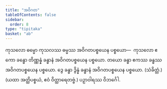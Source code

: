 ```yaml
---
title: "အဝိဂတ"
tableOfContents: false
sidebar:
  order: 8
type: "tipitaka"
basket: "ab"
---
```



<DynamicBreadcrumb />

<Division number="302">

<Paragraph number="1004">
ကုသလော ဓမ္မော ကုသလဿ ဓမ္မဿ အဝိဂတပစ္စယေန ပစ္စယော—  ကုသလော ဧကော ခန္ဓော တိဏ္ဏန္နံ ခန္ဓာနံ အဝိဂတပစ္စယေန ပစ္စယော. တယော ခန္ဓာ ဧကဿ ခန္ဓဿ အဝိဂတပစ္စယေန ပစ္စယော. ဒွေ ခန္ဓာ ဒွိန္နံ ခန္ဓာနံ အဝိဂတပစ္စယေန ပစ္စယော. (သံခိတ္တံ.)

</Paragraph>
</Division>

<Paragraph number="1005" type="center">
(ယထာ အတ္ထိပစ္စယံ, ဧဝံ ဝိတ္ထာရေတဗ္ဗံ.)



</Paragraph>

<Paragraph number="1006" type="center">
ပဉှာဝါရဿ ဝိဘင်္ဂေါ.
</Paragraph>